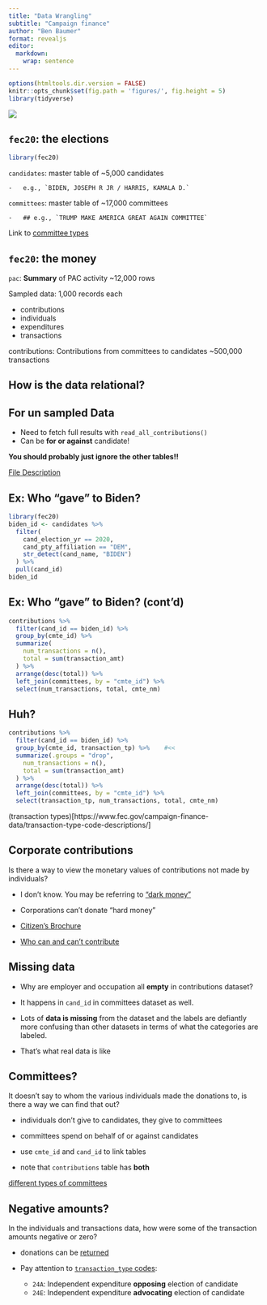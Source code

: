 ```yaml
---
title: "Data Wrangling"
subtitle: "Campaign finance"
author: "Ben Baumer"
format: revealjs
editor: 
  markdown: 
    wrap: sentence
---
```


```r
options(htmltools.dir.version = FALSE)
knitr::opts_chunk$set(fig.path = 'figures/', fig.height = 5)
library(tidyverse)
```

![](./images/hex_fec20.png)

## `fec20`: the elections

```r
library(fec20)
```

`candidates`: master table of \~5,000 candidates

    -   e.g., `BIDEN, JOSEPH R JR / HARRIS, KAMALA D.`

`committees`: master table of \~17,000 committees

    -   ## e.g., `TRUMP MAKE AMERICA GREAT AGAIN COMMITTEE`


Link to [committee types](https://www.fec.gov/campaign-finance-data/committee-type-code-descriptions/) 





## `fec20`: the money

`pac`: **Summary** of PAC activity ~12,000 rows

Sampled data: 1,000 records each

-   contributions
-   individuals
-   expenditures
-   transactions

contributions: Contributions from committees to candidates \~500,000 transactions

## How is the data relational?

## {background-image="https://github.com/baumer-lab/fec20/raw/main/inst/fec20-dm.jpeg"}

## For un sampled Data

-   Need to fetch full results with `read_all_contributions()`
-   Can be **for or against** candidate!

**You should probably just ignore the other tables!!**

[File Description](https://www.fec.gov/campaign-finance-data/contributions-committees-candidates-file-description/)

## Ex: Who "gave" to Biden?

```r
library(fec20)
biden_id <- candidates %>%
  filter(
    cand_election_yr == 2020, 
    cand_pty_affiliation == "DEM", 
    str_detect(cand_name, "BIDEN")
  ) %>%
  pull(cand_id)
biden_id
```

## Ex: Who "gave" to Biden? (cont'd)

```r
contributions %>%
  filter(cand_id == biden_id) %>%
  group_by(cmte_id) %>%
  summarize(
    num_transactions = n(),
    total = sum(transaction_amt)
  ) %>%
  arrange(desc(total)) %>%
  left_join(committees, by = "cmte_id") %>%
  select(num_transactions, total, cmte_nm)
```

## Huh?

```r
contributions %>%
  filter(cand_id == biden_id) %>%
  group_by(cmte_id, transaction_tp) %>%    #<<
  summarize(.groups = "drop",
    num_transactions = n(),
    total = sum(transaction_amt)
  ) %>%
  arrange(desc(total)) %>%
  left_join(committees, by = "cmte_id") %>%
  select(transaction_tp, num_transactions, total, cmte_nm)
```

(transaction types)[https://www.fec.gov/campaign-finance-data/transaction-type-code-descriptions/]


## Corporate contributions

Is there a way to view the monetary values of contributions not made by individuals?

-   I don't know.
    You may be referring to ["dark money"](https://en.wikipedia.org/wiki/Dark_money)

-   Corporations can't donate "hard money"

-   [Citizen's Brochure](https://transition.fec.gov/pages/brochures/citizens.shtml)

-   [Who can and can't contribute](https://www.fec.gov/help-candidates-and-committees/candidate-taking-receipts/who-can-and-cannot-contribute/)


## Missing data

-   Why are employer and occupation all **empty** in contributions dataset?
-   It happens in `cand_id` in committees dataset as well.
-   Lots of **data is missing** from the dataset and the labels are defiantly more confusing than other datasets in terms of what the categories are labeled.

-   That's what real data is like

## Committees?

It doesn't say to whom the various individuals made the donations to, is there a way we can find that out?

-   individuals don't give to candidates, they give to committees

-   committees spend on behalf of or against candidates

-   use `cmte_id` and `cand_id` to link tables

-   note that `contributions` table has **both**

[different types of committees](https://www.fec.gov/campaign-finance-data/committee-type-code-descriptions/)

## Negative amounts?

In the individuals and transactions data, how were some of the transaction amounts negative or zero?

-   donations can be [returned](https://www.fec.gov/help-candidates-and-committees/taking-receipts-political-party/refunds-contributions/)

-   Pay attention to [`transaction_type` codes](https://www.fec.gov/campaign-finance-data/transaction-type-code-descriptions/):

    -   `24A`: Independent expenditure **opposing** election of candidate
    -   `24E`: Independent expenditure **advocating** election of candidate
